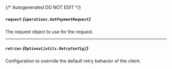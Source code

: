 {/* Autogenerated DO NOT EDIT  */}

##### `request` *{`operations.GetPaymentRequest`}*
The request object to use for the request.
<Collapsible>
    <GetPaymentRequest/>
</Collapsible>

---
##### `retries` *{`Optional[utils.RetryConfig]`}*
Configuration to override the default retry behavior of the client.
<Collapsible>
    <Retryconfig/>
</Collapsible>


